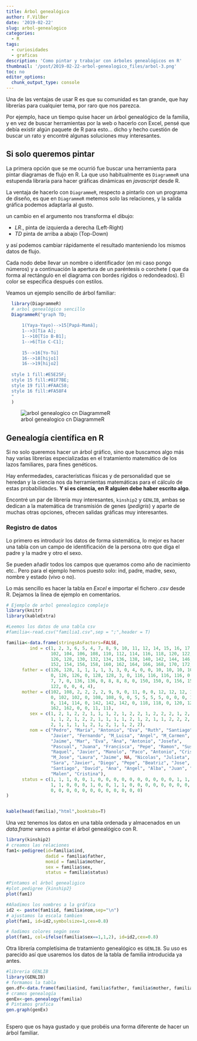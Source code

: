 ```yaml
---
title: Árbol genealógico
author: F.VilBer
date: '2019-02-22'
slug: arbol-genealogico
categories:
  - R
tags:
  - curiosidades
  - graficas
description: 'Como pintar y trabajar con árboles genealógicos en R'
thumbnail: '/post/2019-02-22-arbol-genealogico_files/arbol-3.png'
toc: no
editor_options: 
  chunk_output_type: console
---
```


Una de las ventajas de usar R es que su comunidad es tan grande, que hay librerías para cualquier tema, por raro que nos parezca.

Por ejemplo, hace un tiempo quise hacer un árbol genealógico de la familia, y en vez de buscar herramientas por la web o hacerlo con Excel, pensé que debía existir algún paquete de R para esto... dicho y hecho cuestión de buscar un rato y encontré algunas soluciones muy interesantes.

## Si solo queremos pintar 
La primera opción que se me ocurrió fue buscar una herramienta para pintar diagramas de flujo en R. La que uso habitualmente es `DiagrammeR` una estupenda libraría para hacer gráficas dinámicas en *javascript* desde R. 

La ventaja de hacerlo con `DiagrammeR`, respecto a pintarlo con un programa de diseño, es que en `DiagrammeR` metemos solo las relaciones, y la salida gráfica podemos adaptarla al gusto.

un cambio en el argumento nos transforma el dibujo:

 - *LR*., pinta de izquierda a derecha (Left-Right)
 - *TD* pinta de arriba a abajo (Top-Down)
 
 y así podemos cambiar rápidamente el resultado manteniendo los mismos datos de flujo. 
 
 Cada nodo debe llevar un nombre o identificador (en mi caso pongo números)  y a continuación la apertura de un paréntesis o corchete ( que da forma al rectángulo en el diagrama con bordes rígidos o redondeados). El color se especifica después con estilos.
 
 Veamos un ejemplo sencillo de árbol familiar:

```r
  library(DiagrammeR)
  # arbol genealógico sencillo
  DiagrammeR("graph TD;
  
      1(Yaya-Yayo)-->15[Papá-Mamá];
      1-->3[Tía A];
      1-->10[Tío B-B1];
      1-->6[Tío C-C1];
    
      15-->16[Yo-Tú]
      16-->18[hijo1]
      16-->19[hijo2]
  
  style 1 fill:#E5E25F;
  style 15 fill:#81F7BE;
  style 19 fill:#FAAC58;
  style 16 fill:#FA58F4
  "
  )

```

![arbol genealogico cn DiagrammeR](/img/arbolgen1.png)


## Genealogía científica en R
Si no solo queremos hacer un árbol gráfico, sino que buscamos algo más hay varias librerías especializadas en el tratamiento matemático de los lazos familiares, para fines genéticos.

Hay enfermedades, características físicas y de personalidad que se heredan y la ciencia nos da herramientas matemáticas para el cálculo de estas probabilidades. **Y si es ciencia, en R alguien debe haber escrito algo**.

Encontré un par de librería muy interesantes, `kinship2` y `GENLIB`, ambas se dedican a la matemática de transmisión de genes (*pedigris*) y aparte de muchas otras opciones, ofrecen salidas gráficas muy interesantes.


### Registro de datos
Lo primero es introducir los datos de forma sistemática, lo mejor es hacer una tabla con un campo de identificación de la persona otro que diga el padre y la madre y otro el sexo. 

Se pueden añadir todos los campos que queramos como año de nacimiento etc.. Pero para el ejemplo hemos puesto solo: ind, padre, madre, sexo, nombre y estado (vivo o no).

Lo más sencillo es hacer la tabla en *Excel* e importar el fichero *.csv* desde R. Dejamos la línea de ejemplo en comentarios.

```r
# Ejemplo de arbol genealogico complejo
library(knitr)
library(kableExtra)

#Leemos los datos de una tabla csv
#familia<-read.csv("familia1.csv",sep = ";",header = T)

familia<-data.frame(stringsAsFactors=FALSE,
         ind = c(1, 2, 3, 6, 5, 4, 7, 8, 9, 10, 11, 12, 14, 15, 16, 17, 100,
                 102, 104, 106, 108, 110, 112, 114, 116, 118, 120, 122, 124,
                 126, 128, 130, 132, 134, 136, 138, 140, 142, 144, 146, 148, 150,
                 152, 154, 156, 158, 160, 162, 164, 166, 168, 170, 172, 174),
      father = c(126, 128, 1, 1, 1, 1, 3, 3, 0, 4, 0, 0, 10, 10, 10, 10, 126,
                 0, 126, 126, 0, 128, 128, 3, 0, 116, 116, 116, 116, 0, 0, 0,
                 7, 7, 0, 136, 136, 0, 8, 8, 8, 0, 150, 150, 0, 156, 156, 0, 122,
                 122, 0, 0, 4, 4),
      mother = c(102, 108, 2, 2, 2, 2, 9, 9, 0, 11, 0, 0, 12, 12, 12, 12, 102,
                 0, 102, 102, 0, 108, 108, 9, 0, 5, 5, 5, 5, 0, 0, 0, 130, 130,
                 0, 114, 114, 0, 142, 142, 142, 0, 118, 118, 0, 120, 120, 0,
                 162, 162, 0, 0, 11, 11),
         sex = c(1, 2, 1, 2, 2, 1, 1, 1, 2, 1, 2, 2, 1, 2, 2, 2, 1, 2, 1, 2, 2,
                 1, 1, 2, 1, 2, 2, 1, 1, 1, 1, 2, 1, 2, 1, 1, 2, 2, 2, 1, 1, 1,
                 2, 1, 1, 1, 1, 2, 1, 2, 1, 1, 2, 2),
         nom = c("Pedro", "María", "Antonio", "Eva", "Ruth", "Santiago",
                 "Javier", "Fernando", "M_Luisa", "Angel", "M_Carmen", "Eva",
                 "Jaime", "Mar", "Eva", "Ana", "Antonio", "Josefa",
                 "Pascual", "Juana", "Francisca", "Pepe", "Ramon", "Susana", "Manolo",
                 "Raquel", "Javier", "Manolo", "Paco", "Antonio", "Cristobal",
                 "M_Jose", "Laura", "Jaime", NA, "Nicolas", "Julieta", "Ana",
                 "Sara", "Javier", "Diego", "Pepe", "Beatriz", "Jose", "Antonio",
                 "Santiago", "David", "Ana", "Angel", "Alba", "Juan", "Santiago",
                 "Malen", "Cristina"),
      status = c(1, 1, 1, 0, 0, 1, 0, 0, 0, 0, 0, 0, 0, 0, 0, 0, 1, 1, 1, 1, 1,
                 1, 1, 0, 0, 0, 1, 0, 0, 1, 1, 0, 0, 0, 0, 0, 0, 0, 0, 0, 0, 0,
                 0, 0, 0, 0, 0, 0, 0, 0, 0, 0, 0, 0)
)


kable(head(familia),"html",booktabs=T)
```

Una vez tenemos los datos en una tabla ordenada y almacenados en un *data.frame* vamos a pintar el árbol genealógico con R.



```r
library(kinship2)
# creamos las relaciones 
fam1<-pedigree(id=familia$ind,
               dadid = familia$father,
               momid = familia$mother,
               sex = familia$sex,
               status = familia$status)

#Pintamos el árbol genealigico
#plot.pedigree {kinship2}
plot(fam1)

#Añadimos los nombres a la gráfica
id2 <- paste(fam1$id, familia$nom,sep="\n")
# ajustamos la escala tambien
plot(fam1, id=id2,symbolsize=1,cex=0.8)

# ñadimos colores según sexo
plot(fam1, col=ifelse(familia$sex==1,1,2), id=id2,cex=0.8)
```

Otra librería completísima de tratamiento genealógico es `GENLIB`. Su uso es parecido así que usaremos los datos de la tabla de familia introducida ya antes. 

```r

#libreria GENLIB
library(GENLIB)
# formamos la tabla
gen.df<-data.frame(familia$ind, familia$father, familia$mother, familia$sex-1) 
# cramos genealogía
genEx<-gen.genealogy(familia)
# Pintamos grafica
gen.graph(genEx)
           
```

Espero que os haya gustado y que probéis una forma diferente de hacer un árbol familiar.


